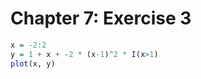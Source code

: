Chapter 7: Exercise 3
=====================

```r
x = -2:2
y = 1 + x + -2 * (x-1)^2 * I(x>1)
plot(x, y)
```
